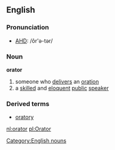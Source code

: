 ==English==
===Pronunciation===
*[[AHD]]: /ôr'ə-tər/

===Noun===
{{wikipedia}}
'''orator'''
#someone who [[deliver]]s an [[oration]]
#a [[skilled]] and [[eloquent]] [[public]] [[speaker]]
===Derived terms===
*[[oratory]]
[[Category:English nouns]]

[[nl:orator]]
[[pl:Orator]]